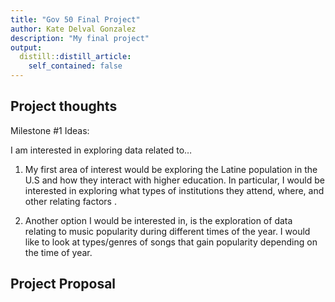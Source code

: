 ```yaml
---
title: "Gov 50 Final Project"
author: Kate Delval Gonzalez
description: "My final project"
output:
  distill::distill_article:
    self_contained: false
---
```




## Project thoughts

Milestone #1 Ideas: 

I am interested in exploring data related to...

1. My first area of interest would be exploring the Latine population in the U.S and how they interact with higher education. In particular, I would be interested in exploring what types of institutions they attend, where, and other relating factors .

2. Another option I would be interested in, is the exploration of data relating to music popularity during different times of the year. I would like to look at types/genres of songs that gain popularity depending on the time of year. 


## Project Proposal